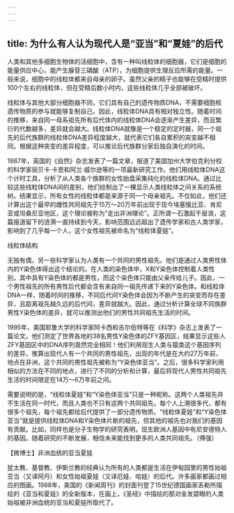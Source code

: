 ```yaml
---
---
---
```

title: 为什么有人认为现代人是“亚当”和“夏娃”的后代
---




人类和其他多细胞生物体的活细胞中，含有一种叫线粒体的细胞器，它们是细胞的能量供应中心，能产生腺苷三磷酸（ATP），为细胞提供生理反应所需的能量。一般来说，细胞中的线粒体都来自母亲的卵子。虽然父亲的精子也能够在受精时提供100个左右的线粒体，但在受精后数小时内，这些线粒体几乎全部被破坏。

线粒体与其他大部分细胞器不同，它们具有自己的遗传物质DNA，不需要细胞核遗传物质的参与就能够复制自己。因此，线粒体DNA具有相对独立性。随着时间的推移，来自同一母系祖先所有后代体内的线粒体DNA会逐渐产生差异，而且繁衍的代数越多，差异就会越大。线粒体DNA就像是一个稳定的定时器，同一个祖先的后代族群的线粒体DNA差异程度越大，就代表它们各自累积的突变越不相同。根据这种突变的差异程度，可以推论后代族群分家后独自演化的时间。

1987年，英国的《自然》杂志发表了一篇文章，报道了美国加州大学伯克利分校的科学家丽贝卡·卡恩和阿兰·威尔逊等的一项最新研究工作。他们用线粒体DNA这个计时工具，分析了从人类各个族群的女性胎盘采集纯化的线粒体DNA。通过比较这些线粒体DNA间的差别，他们绘制出了一棵显示人类线粒体之间关系的系统树。结果显示，所有女性的线粒体都是来源于同一个母亲祖先。不仅如此，他们还计算出这个最早的雌性共同祖先于15万～20万年前出现于现今埃塞俄比亚、肯尼亚或坦桑尼亚地区，这个理论被称为“走出非洲理论”。正所谓一石激起千层浪，这篇报道留下的涟漪一直持续到今天，影响范围远远超出了遗传学家和古人类学家，影响到了几乎每一个人，这个女性祖先被命名为“线粒体夏娃”。

线粒体结构



无独有偶，另一些科学家认为人类有一个共同的男性祖先。他们是通过人类男性体内的Y染色体得出这个结论的。在人类的染色体中，X和Y染色体控制着人类性别，其中具有Y染色体的都是男性，而这个染色体只能由父亲传给儿子。因此，一个男性祖先的所有男性后代都会含有来自同一祖先传递下来的Y染色体。和线粒体DNA一样，随着时间的推移，不同后代间Y染色体会因为不断产生的突变而存在差异，且距离祖先越久远的后代间，差异就越大。因此，通过分析计算全球不同族群男性Y染色体的差异，就可以推测出他们的男性共同祖先生活的时间。



1995年，美国耶鲁大学的科学家阿卡西和吉尔伯特等在《科学》杂志上发表了一篇论文。他们测定了世界各地的38名男性Y染色体的ZFY基因区，结果显示这些人ZFY基因区中的DNA序列竟然完全相同！他们利用现生人类与猿类这个基因序列的差异，推算出现代人有一个共同的男性祖先，出现的年代是在大约27万年前，地点在非洲，这个共同的男性祖先被称为“Y染色体亚当”。之后，很多科学家利用相似的方法在不同的地点，进行了不同的分析和计算，最后将现代人男性共同祖先生活的时间限定在14万～6万年前之间。

需要说明的是，“线粒体夏娃”和“Y染色体亚当”只是一种昵称。这两个人类祖先并不生活在同一时代，而且人类也不只有这两个共同祖先。每个人上溯很多代，都有很多个祖先，每个祖先都给后代提供了一部分遗传物质。“线粒体夏娃”和“Y染色体亚当”就是提供线粒体DNA和Y染色体片断的祖先，但其他的祖先也对我们的基因有贡献。比如，同样也是分子生物学的研究表明，现生欧洲人基因中有尼安德特人的基因。随着研究的不断发展，相信未来能找到更多的人类共同祖先。（傅强）





【微博士】非洲血统的亚当夏娃

犹太教、基督教、伊斯兰教的经典认为所有的人类都是生活在伊甸园里的男性始祖亚当（又译阿丹）和女性始祖夏娃（又译厄娃、哈娃）的后代。许多画家都画过相应的图画。1988年，美国的《新闻周刊》的封面刊登了15世纪德国画家丢勒所描绘的《亚当和夏娃》的全新版本，在画上，《圣经》中描绘的那对金发碧眼的人类始祖被非洲血统的亚当和夏娃所取代了。